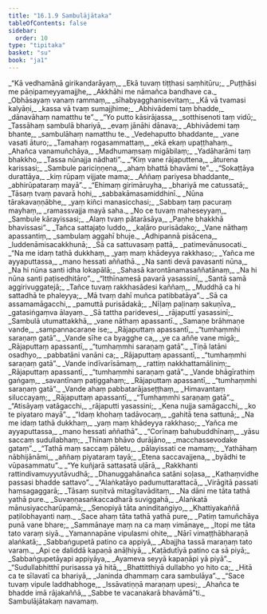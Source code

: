```yaml
---
title: "16.1.9 Sambulājātaka"
tableOfContents: false
sidebar:
  order: 10
type: "tipitaka"
basket: "su"
book: "ja1"
---
```



<DynamicBreadcrumb />

<Division number="297" book="ja1">

<Paragraph number="3560" type="verses" book="ja1">
_“Kā vedhamānā girikandarāyaṃ,_  
_Ekā tuvaṃ tiṭṭhasi saṃhitūru;_  
_Puṭṭhāsi me pāṇipameyyamajjhe,_  
_Akkhāhi me nāmañca bandhave ca._  

</Paragraph>

</Division>
<Division number="298" book="ja1">

<Paragraph number="3561" type="verses" book="ja1">
_Obhāsayaṃ vanaṃ rammaṃ,_  
_sīhabyagghanisevitaṃ;_  
_Kā vā tvamasi kalyāṇi,_  
_kassa vā tvaṃ sumajjhime;_  
_Abhivādemi taṃ bhadde,_  
_dānavāhaṃ namatthu te”._  

</Paragraph>

</Division>
<Division number="299" book="ja1">

<Paragraph number="3562" type="verses" book="ja1">
_“Yo putto kāsirājassa,_  
_sotthisenoti taṃ vidū;_  
_Tassāhaṃ sambulā bhariyā,_  
_evaṃ jānāhi dānava;_  
_Abhivādemi taṃ bhante,_  
_sambulāhaṃ namatthu te._  

</Paragraph>

</Division>
<Division number="300" book="ja1">

<Paragraph number="3563" type="verses" book="ja1">
_Vedehaputto bhaddante,_  
_vane vasati āturo;_  
_Tamahaṃ rogasammattaṃ,_  
_ekā ekaṃ upaṭṭhahaṃ._  

</Paragraph>

</Division>
<Division number="301" book="ja1">

<Paragraph number="3564" type="verses" book="ja1">
_Ahañca vanamuñchāya,_  
_Madhumaṃsaṃ migābilaṃ;_  
_Yadāharāmi taṃ bhakkho,_  
_Tassa nūnajja nādhati”._  

</Paragraph>

</Division>
<Division number="302" book="ja1">

<Paragraph number="3565" type="verses" book="ja1">
_“Kiṃ vane rājaputtena,_  
_āturena karissasi;_  
_Sambule pariciṇṇena,_  
_ahaṃ bhattā bhavāmi te”._  

</Paragraph>

</Division>
<Division number="303" book="ja1">

<Paragraph number="3566" type="verses" book="ja1">
_“Sokaṭṭāya durattāya,_  
_kiṃ rūpaṃ vijjate mama;_  
_Aññaṃ pariyesa bhaddante,_  
_abhirūpataraṃ mayā”._  

</Paragraph>

</Division>
<Division number="304" book="ja1">

<Paragraph number="3567" type="verses" book="ja1">
_“Ehimaṃ girimāruyha,_  
_bhariyā me catussatā;_  
_Tāsaṃ tvaṃ pavarā hohi,_  
_sabbakāmasamiddhinī._  

</Paragraph>

</Division>
<Division number="305" book="ja1">

<Paragraph number="3568" type="verses" book="ja1">
_Nūna tārakavaṇṇābhe,_  
_yaṃ kiñci manasicchasi;_  
_Sabbaṃ taṃ pacuraṃ mayhaṃ,_  
_ramassvajja mayā saha._  

</Paragraph>

</Division>
<Division number="306" book="ja1">

<Paragraph number="3569" type="verses" book="ja1">
_No ce tuvaṃ maheseyyaṃ,_  
_Sambule kārayissasi;_  
_Alaṃ tvaṃ pātarāsāya,_  
_Paṇhe bhakkhā bhavissasi”._  

</Paragraph>

</Division>
<Division number="307" book="ja1">

<Paragraph number="3570" type="verses" book="ja1">
_Tañca sattajaṭo luddo,_  
_kaḷāro purisādako;_  
_Vane nāthaṃ apassantiṃ,_  
_sambulaṃ aggahī bhuje._  

</Paragraph>

</Division>
<Division number="308" book="ja1">

<Paragraph number="3571" type="verses" book="ja1">
_Adhipannā pisācena,_  
_luddenāmisacakkhunā;_  
_Sā ca sattuvasaṃ pattā,_  
_patimevānusocati._  

</Paragraph>

</Division>
<Division number="309" book="ja1">

<Paragraph number="3572" type="verses" book="ja1">
_“Na me idaṃ tathā dukkhaṃ,_  
_yaṃ maṃ khādeyya rakkhaso;_  
_Yañca me ayyaputtassa,_  
_mano hessati aññathā._  

</Paragraph>

</Division>
<Division number="310" book="ja1">

<Paragraph number="3573" type="verses" book="ja1">
_Na santi devā pavasanti nūna,_  
_Na hi nūna santi idha lokapālā;_  
_Sahasā karontānamasaññatānaṃ,_  
_Na hi nūna santi paṭisedhitāro”._  

</Paragraph>

</Division>
<Division number="311" book="ja1">

<Paragraph number="3574" type="verses" book="ja1">
_“Itthīnamesā pavarā yasassinī,_  
_Santā samā aggirivuggatejā;_  
_Tañce tuvaṃ rakkhasādesi kaññaṃ,_  
_Muddhā ca hi sattadhā te phaleyya;_  
_Mā tvaṃ dahī muñca patibbatāya”._  

</Paragraph>

</Division>
<Division number="312" book="ja1">

<Paragraph number="3575" type="verses" book="ja1">
_Sā ca assamamāgacchi,_  
_pamuttā purisādakā;_  
_Nīḷaṃ paḷinaṃ sakuṇīva,_  
_gatasiṅgaṃva ālayaṃ._  

</Paragraph>

</Division>
<Division number="313" book="ja1">

<Paragraph number="3576" type="verses" book="ja1">
_Sā tattha paridevesi,_  
_rājaputtī yasassinī;_  
_Sambulā utumattakkhā,_  
_vane nāthaṃ apassantī._  

</Paragraph>

</Division>
<Division number="314" book="ja1">

<Paragraph number="3577" type="verses" book="ja1">
_Samaṇe brāhmaṇe vande,_  
_sampannacaraṇe ise;_  
_Rājaputtaṃ apassantī,_  
_“tumhaṃmhi saraṇaṃ gatā”._  

</Paragraph>

</Division>
<Division number="315" book="ja1">

<Paragraph number="3578" type="verses" book="ja1">
_Vande sīhe ca byagghe ca,_  
_ye ca aññe vane migā;_  
_Rājaputtaṃ apassantī,_  
_“tumhaṃmhi saraṇaṃ gatā”._  

</Paragraph>

</Division>
<Division number="316" book="ja1">

<Paragraph number="3579" type="verses" book="ja1">
_Tiṇā latāni osadhyo,_  
_pabbatāni vanāni ca;_  
_Rājaputtaṃ apassantī,_  
_“tumhaṃmhi saraṇaṃ gatā”._  

</Paragraph>

</Division>
<Division number="317" book="ja1">

<Paragraph number="3580" type="verses" book="ja1">
_Vande indīvarīsāmaṃ,_  
_rattiṃ nakkhattamāliniṃ;_  
_Rājaputtaṃ apassantī,_  
_“tumhaṃmhi saraṇaṃ gatā”._  

</Paragraph>

</Division>
<Division number="318" book="ja1">

<Paragraph number="3581" type="verses" book="ja1">
_Vande bhāgīrathiṃ gaṅgaṃ,_  
_savantīnaṃ paṭiggahaṃ;_  
_Rājaputtaṃ apassantī,_  
_“tumhaṃmhi saraṇaṃ gatā”._  

</Paragraph>

</Division>
<Division number="319" book="ja1">

<Paragraph number="3582" type="verses" book="ja1">
_Vande ahaṃ pabbatarājaseṭṭhaṃ,_  
_Himavantaṃ siluccayaṃ;_  
_Rājaputtaṃ apassantī,_  
_“Tumhaṃmhi saraṇaṃ gatā”._  

</Paragraph>

</Division>
<Division number="320" book="ja1">

<Paragraph number="3583" type="verses" book="ja1">
_“Atisāyaṃ vatāgacchi,_  
_rājaputti yasassini;_  
_Kena nujja samāgacchi,_  
_ko te piyataro mayā”._  

</Paragraph>

</Division>
<Division number="321" book="ja1">

<Paragraph number="3584" type="verses" book="ja1">
_“Idaṃ khohaṃ tadāvocaṃ,_  
_gahitā tena sattunā;_  
_Na me idaṃ tathā dukkhaṃ,_  
_yaṃ maṃ khādeyya rakkhaso;_  
_Yañca me ayyaputtassa,_  
_mano hessati aññathā”._  

</Paragraph>

</Division>
<Division number="322" book="ja1">

<Paragraph number="3585" type="verses" book="ja1">
_“Corīnaṃ bahubuddhīnaṃ,_  
_yāsu saccaṃ sudullabhaṃ;_  
_Thīnaṃ bhāvo durājāno,_  
_macchassevodake gataṃ”._  

</Paragraph>

</Division>
<Division number="323" book="ja1">

<Paragraph number="3586" type="verses" book="ja1">
_“Tathā maṃ saccaṃ pāletu,_  
_pālayissati ce mamaṃ;_  
_Yathāhaṃ nābhijānāmi,_  
_aññaṃ piyataraṃ tayā;_  
_Etena saccavajjena,_  
_byādhi te vūpasammatu”._  

</Paragraph>

</Division>
<Division number="324" book="ja1">

<Paragraph number="3587" type="verses" book="ja1">
_“Ye kuñjarā sattasatā uḷārā,_  
_Rakkhanti rattindivamuyyutāvudhā;_  
_Dhanuggahānañca satāni soḷasa,_  
_Kathaṃvidhe passasi bhadde sattavo”._  

</Paragraph>

</Division>
<Division number="325" book="ja1">

<Paragraph number="3588" type="verses" book="ja1">
_“Alaṅkatāyo padumuttarattacā,_  
_Virāgitā passati haṃsagaggarā;_  
_Tāsaṃ suṇitvā mitagītavāditaṃ,_  
_Na dāni me tāta tathā yathā pure._  

</Paragraph>

</Division>
<Division number="326" book="ja1">

<Paragraph number="3589" type="verses" book="ja1">
_Suvaṇṇasaṅkaccadharā suviggahā,_  
_Alaṅkatā mānusiyaccharūpamā;_  
_Senopiyā tāta aninditaṅgiyo,_  
_Khattiyakaññā paṭilobhayanti naṃ._  

</Paragraph>

</Division>
<Division number="327" book="ja1">

<Paragraph number="3590" type="verses" book="ja1">
_Sace ahaṃ tāta tathā yathā pure,_  
_Patiṃ tamuñchāya punā vane bhare;_  
_Sammānaye maṃ na ca maṃ vimānaye,_  
_Itopi me tāta tato varaṃ siyā._  

</Paragraph>

</Division>
<Division number="328" book="ja1">

<Paragraph number="3591" type="verses" book="ja1">
_Yamannapāne vipulasmi ohite,_  
_Nārī vimaṭṭhābharaṇā alaṅkatā;_  
_Sabbaṅgupetā patino ca appiyā,_  
_Abajjha tassā maraṇaṃ tato varaṃ._  

</Paragraph>

</Division>
<Division number="329" book="ja1">

<Paragraph number="3592" type="verses" book="ja1">
_Api ce daliddā kapaṇā anāḷhiyā,_  
_Kaṭādutīyā patino ca sā piyā;_  
_Sabbaṅgupetāyapi appiyāya,_  
_Ayameva seyyā kapaṇāpi yā piyā”._  

</Paragraph>

</Division>
<Division number="330" book="ja1">

<Paragraph number="3593" type="verses" book="ja1">
_“Sudullabhitthī purisassa yā hitā,_  
_Bhattitthiyā dullabho yo hito ca;_  
_Hitā ca te sīlavatī ca bhariyā,_  
_Janinda dhammaṃ cara sambulāya”._  

</Paragraph>

</Division>
<Division number="331" book="ja1">

<Paragraph number="3594" type="verses" book="ja1">
_“Sace tuvaṃ vipule laddhabhoge,_  
_Issāvatiṇṇā maraṇaṃ upesi;_  
_Ahañca te bhadde imā rājakaññā,_  
_Sabbe te vacanakarā bhavāmā”ti._  


</Paragraph>
</Division>

<Paragraph number="3595" type="center" book="ja1">
Sambulājātakaṃ navamaṃ.
</Paragraph>